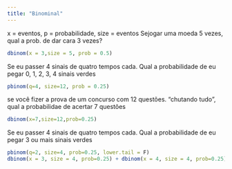```yaml
---
title: "Binominal"
---
```


x = eventos, p = probabilidade, size = eventos
Sejogar uma moeda 5 vezes, qual a prob. de dar cara 3 vezes?

```r
dbinom(x = 3,size = 5, prob = 0.5)
```

Se eu passer 4 sinais de quatro tempos cada. Qual a probabilidade de eu pegar 0, 1, 2, 3, 4 sinais verdes

```r
pbinom(q=4, size=12, prob = 0.25)
```

se você fizer a prova de um concurso com 12 questões. "chutando tudo", qual a probabilidae de acertar 7 questões

```r
dbinom(x=7,size=12,prob=0.25)
```

Se eu passer 4 sinais de quatro tempos cada. Qual a probabilidade de eu pegar 3 ou mais sinais verdes

```r
pbinom(q=2, size=4, prob=0.25, lower.tail = F)
dbinom(x = 3, size = 4, prob=0.25) + dbinom(x = 4, size = 4, prob=0.25)
```